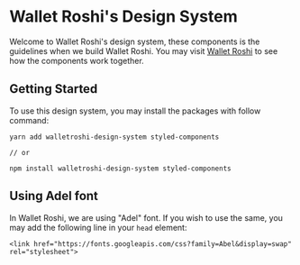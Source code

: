 
<Meta title="Wallet Roshi Design System | Introduction" />

# Wallet Roshi's Design System
Welcome to Wallet Roshi's design system, these components is the guidelines when we build Wallet Roshi. You may visit [Wallet Roshi](https://www.walletroshi.com) to see how the components work together.

## Getting Started
To use this design system, you may install the packages with follow command:
```
yarn add walletroshi-design-system styled-components

// or

npm install walletroshi-design-system styled-components
```

## Using Adel font
In Wallet Roshi, we are using "Adel" font. If you wish to use the same, you may add the following line in your `head` element:
```
<link href="https://fonts.googleapis.com/css?family=Abel&display=swap" rel="stylesheet">
```